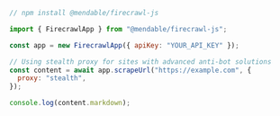 ```js Node
// npm install @mendable/firecrawl-js

import { FirecrawlApp } from "@mendable/firecrawl-js";

const app = new FirecrawlApp({ apiKey: "YOUR_API_KEY" });

// Using stealth proxy for sites with advanced anti-bot solutions
const content = await app.scrapeUrl("https://example.com", {
  proxy: "stealth",
});

console.log(content.markdown);
```

